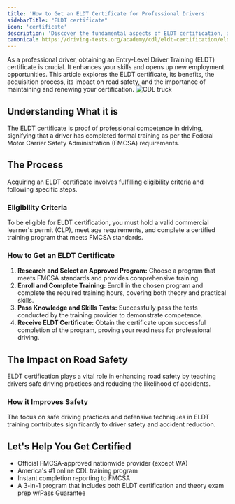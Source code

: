 ```yaml
---
title: 'How to Get an ELDT Certificate for Professional Drivers'
sidebarTitle: "ELDT certificate"
icon: 'certificate'
description: 'Discover the fundamental aspects of ELDT certification, a crucial step for aspiring commercial drivers to meet federal training standards.'
canonical: https://driving-tests.org/academy/cdl/eldt-certification/eldt-certificate
---
```

<Snippet file="andrei.mdx" />
As a professional driver, obtaining an Entry-Level Driver Training (ELDT) certificate is crucial. It enhances your skills and opens up new employment opportunities. This article explores the ELDT certificate, its benefits, the acquisition process, its impact on road safety, and the importance of maintaining and renewing your certification.

<Frame>
  <img src="https://driving-tests.org/wp-content/uploads/2023/12/cdl-truck3-optim.jpeg" alt="CDL truck"/>
</Frame>

## Understanding What it is

The ELDT certificate is proof of professional competence in driving, signifying that a driver has completed formal training as per the Federal Motor Carrier Safety Administration (FMCSA) requirements. 

## The Process

Acquiring an ELDT certificate involves fulfilling eligibility criteria and following specific steps. 

### Eligibility Criteria 

<Card>
To be eligible for ELDT certification, you must hold a valid commercial learner's permit (CLP), meet age requirements, and complete a certified training program that meets FMCSA standards.
</Card>

### How to Get an ELDT Certificate

1. **Research and Select an Approved Program:** Choose a program that meets FMCSA standards and provides comprehensive training.
2. **Enroll and Complete Training:** Enroll in the chosen program and complete the required training hours, covering both theory and practical skills.
3. **Pass Knowledge and Skills Tests:** Successfully pass the tests conducted by the training provider to demonstrate competence.
4. **Receive ELDT Certificate:** Obtain the certificate upon successful completion of the program, proving your readiness for professional driving.

## The Impact on Road Safety

ELDT certification plays a vital role in enhancing road safety by teaching drivers safe driving practices and reducing the likelihood of accidents.

### How it Improves Safety

The focus on safe driving practices and defensive techniques in ELDT training contributes significantly to driver safety and accident reduction.

## Let's Help You Get Certified
- Official FMCSA-approved nationwide provider (except WA)
- America's #1 online CDL training program
- Instant completion reporting to FMCSA
- A 3-in-1 program that includes both ELDT certification and theory exam prep w/Pass Guarantee

<Snippet file="cdl-premium.mdx" />